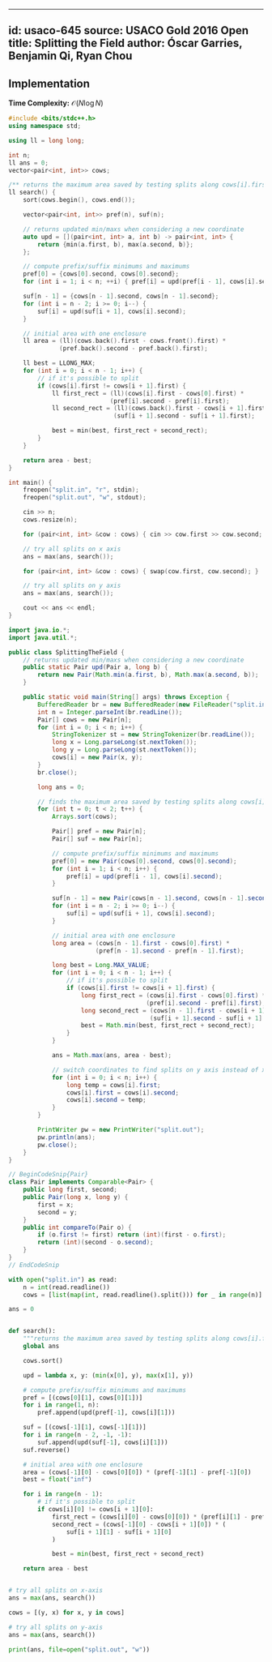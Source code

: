 
---
id: usaco-645
source: USACO Gold 2016 Open
title: Splitting the Field
author: Óscar Garries, Benjamin Qi, Ryan Chou
---


## Implementation

**Time Complexity:** $\mathcal{O}(N \log N)$

<LanguageSection>
<CPPSection>

```cpp
#include <bits/stdc++.h>
using namespace std;

using ll = long long;

int n;
ll ans = 0;
vector<pair<int, int>> cows;

/** returns the maximum area saved by testing splits along cows[i].first */
ll search() {
	sort(cows.begin(), cows.end());

	vector<pair<int, int>> pref(n), suf(n);

	// returns updated min/maxs when considering a new coordinate
	auto upd = [](pair<int, int> a, int b) -> pair<int, int> {
		return {min(a.first, b), max(a.second, b)};
	};

	// compute prefix/suffix minimums and maximums
	pref[0] = {cows[0].second, cows[0].second};
	for (int i = 1; i < n; ++i) { pref[i] = upd(pref[i - 1], cows[i].second); }

	suf[n - 1] = {cows[n - 1].second, cows[n - 1].second};
	for (int i = n - 2; i >= 0; i--) {
		suf[i] = upd(suf[i + 1], cows[i].second);
	}

	// initial area with one enclosure
	ll area = (ll)(cows.back().first - cows.front().first) *
	          (pref.back().second - pref.back().first);

	ll best = LLONG_MAX;
	for (int i = 0; i < n - 1; i++) {
		// if it's possible to split
		if (cows[i].first != cows[i + 1].first) {
			ll first_rect = (ll)(cows[i].first - cows[0].first) *
			                (pref[i].second - pref[i].first);
			ll second_rect = (ll)(cows.back().first - cows[i + 1].first) *
			                 (suf[i + 1].second - suf[i + 1].first);

			best = min(best, first_rect + second_rect);
		}
	}

	return area - best;
}

int main() {
	freopen("split.in", "r", stdin);
	freopen("split.out", "w", stdout);

	cin >> n;
	cows.resize(n);

	for (pair<int, int> &cow : cows) { cin >> cow.first >> cow.second; }

	// try all splits on x axis
	ans = max(ans, search());

	for (pair<int, int> &cow : cows) { swap(cow.first, cow.second); }

	// try all splits on y axis
	ans = max(ans, search());

	cout << ans << endl;
}
```

</CPPSection>

<JavaSection>

```java
import java.io.*;
import java.util.*;

public class SplittingTheField {
	// returns updated min/maxs when considering a new coordinate
	public static Pair upd(Pair a, long b) {
		return new Pair(Math.min(a.first, b), Math.max(a.second, b));
	}

	public static void main(String[] args) throws Exception {
		BufferedReader br = new BufferedReader(new FileReader("split.in"));
		int n = Integer.parseInt(br.readLine());
		Pair[] cows = new Pair[n];
		for (int i = 0; i < n; i++) {
			StringTokenizer st = new StringTokenizer(br.readLine());
			long x = Long.parseLong(st.nextToken());
			long y = Long.parseLong(st.nextToken());
			cows[i] = new Pair(x, y);
		}
		br.close();

		long ans = 0;

		// finds the maximum area saved by testing splits along cows[i].first
		for (int t = 0; t < 2; t++) {
			Arrays.sort(cows);

			Pair[] pref = new Pair[n];
			Pair[] suf = new Pair[n];

			// compute prefix/suffix minimums and maximums
			pref[0] = new Pair(cows[0].second, cows[0].second);
			for (int i = 1; i < n; i++) {
				pref[i] = upd(pref[i - 1], cows[i].second);
			}

			suf[n - 1] = new Pair(cows[n - 1].second, cows[n - 1].second);
			for (int i = n - 2; i >= 0; i--) {
				suf[i] = upd(suf[i + 1], cows[i].second);
			}

			// initial area with one enclosure
			long area = (cows[n - 1].first - cows[0].first) *
			            (pref[n - 1].second - pref[n - 1].first);

			long best = Long.MAX_VALUE;
			for (int i = 0; i < n - 1; i++) {
				// if it's possible to split
				if (cows[i].first != cows[i + 1].first) {
					long first_rect = (cows[i].first - cows[0].first) *
					                  (pref[i].second - pref[i].first);
					long second_rect = (cows[n - 1].first - cows[i + 1].first) *
					                   (suf[i + 1].second - suf[i + 1].first);
					best = Math.min(best, first_rect + second_rect);
				}
			}

			ans = Math.max(ans, area - best);

			// switch coordinates to find splits on y axis instead of x axis
			for (int i = 0; i < n; i++) {
				long temp = cows[i].first;
				cows[i].first = cows[i].second;
				cows[i].second = temp;
			}
		}

		PrintWriter pw = new PrintWriter("split.out");
		pw.println(ans);
		pw.close();
	}
}

// BeginCodeSnip{Pair}
class Pair implements Comparable<Pair> {
	public long first, second;
	public Pair(long x, long y) {
		first = x;
		second = y;
	}
	public int compareTo(Pair o) {
		if (o.first != first) return (int)(first - o.first);
		return (int)(second - o.second);
	}
}
// EndCodeSnip
```

</JavaSection>


<PySection>

```py
with open("split.in") as read:
	n = int(read.readline())
	cows = [list(map(int, read.readline().split())) for _ in range(n)]

ans = 0


def search():
	"""returns the maximum area saved by testing splits along cows[i].first"""
	global ans

	cows.sort()

	upd = lambda x, y: (min(x[0], y), max(x[1], y))

	# compute prefix/suffix minimums and maximums
	pref = [(cows[0][1], cows[0][1])]
	for i in range(1, n):
		pref.append(upd(pref[-1], cows[i][1]))

	suf = [(cows[-1][1], cows[-1][1])]
	for i in range(n - 2, -1, -1):
		suf.append(upd(suf[-1], cows[i][1]))
	suf.reverse()

	# initial area with one enclosure
	area = (cows[-1][0] - cows[0][0]) * (pref[-1][1] - pref[-1][0])
	best = float("inf")

	for i in range(n - 1):
		# if it's possible to split
		if cows[i][0] != cows[i + 1][0]:
			first_rect = (cows[i][0] - cows[0][0]) * (pref[i][1] - pref[i][0])
			second_rect = (cows[-1][0] - cows[i + 1][0]) * (
				suf[i + 1][1] - suf[i + 1][0]
			)

			best = min(best, first_rect + second_rect)

	return area - best


# try all splits on x-axis
ans = max(ans, search())

cows = [(y, x) for x, y in cows]

# try all splits on y-axis
ans = max(ans, search())

print(ans, file=open("split.out", "w"))
```

</PySection>
</LanguageSection>
